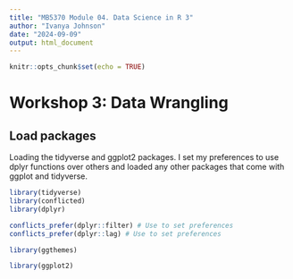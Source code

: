 ```yaml
---
title: "MB5370 Module 04. Data Science in R 3"
author: "Ivanya Johnson"
date: "2024-09-09"
output: html_document
---
```


```r
knitr::opts_chunk$set(echo = TRUE)
```

# Workshop 3: Data Wrangling


## Load packages

Loading the tidyverse and ggplot2 packages. I set my preferences to use dplyr functions over others and loaded any other packages that come with ggplot and tidyverse.
```r
library(tidyverse)
library(conflicted)
library(dplyr)

conflicts_prefer(dplyr::filter) # Use to set preferences
conflicts_prefer(dplyr::lag) # Use to set preferences 

library(ggthemes)

library(ggplot2)
```